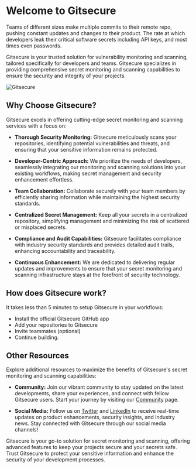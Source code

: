 # Welcome to Gitsecure

Teams of different sizes make multiple commits to their remote repo, pushing constant updates and changes to their product. The rate at which developers leak their critical software secrets including API keys, and most times even passwords.

Gitsecure is your trusted solution for vulnerability monitoring and scanning, tailored specifically for developers and teams. Gitsecure specializes in providing comprehensive secret monitoring and scanning capabilities to ensure the security and integrity of your projects.

![Gitsecure](/gsec.png)

## Why Choose Gitsecure?

Gitsecure excels in offering cutting-edge secret monitoring and scanning services with a focus on:

- **Thorough Security Monitoring:** Gitsecure meticulously scans your repositories, identifying potential vulnerabilities and threats, and ensuring that your sensitive information remains protected.

- **Developer-Centric Approach:** We prioritize the needs of developers, seamlessly integrating our monitoring and scanning solutions into your existing workflows, making secret management and security enhancement effortless.

- **Team Collaboration:** Collaborate securely with your team members by efficiently sharing information while maintaining the highest security standards.

- **Centralized Secret Management:** Keep all your secrets in a centralized repository, simplifying management and minimizing the risk of scattered or misplaced secrets.

- **Compliance and Audit Capabilities:** Gitsecure facilitates compliance with industry security standards and provides detailed audit trails, enhancing accountability and traceability.

- **Continuous Enhancement:** We are dedicated to delivering regular updates and improvements to ensure that your secret monitoring and scanning infrastructure stays at the forefront of security technology.

## How does Gitsecure work?
It takes less than 5 minutes to setup Gitsecure in your workflows:

- Install the official Gitsecure GitHub app
- Add your repositories to Gitsecure
- Invite teammates (optional)
- Continue building. 

## Other Resources

Explore additional resources to maximize the benefits of Gitsecure's secret monitoring and scanning capabilities:


- **Community:** Join our vibrant community to stay updated on the latest developments, share your experiences, and connect with fellow Gitsecure users. Start your journey by visiting our [Community](https://discord.gg/u5tkbCnP3G) page.

- **Social Media:** Follow us on [Twitter](https://twitter.com/gitsecure) and [LinkedIn]("https://www.linkedin.com/company/gitsecure) to receive real-time updates on product enhancements, security insights, and industry news. Stay connected with Gitsecure through our social media channels!

Gitsecure is your go-to solution for secret monitoring and scanning, offering advanced features to keep your projects secure and your secrets safe. Trust Gitsecure to protect your sensitive information and enhance the security of your development processes.
